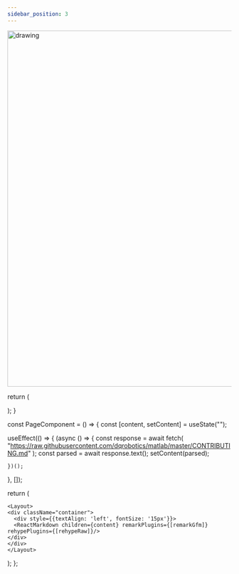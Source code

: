 ```yaml
---
sidebar_position: 3
---
```


<img src="/img/contributing_matlab.png" alt="drawing" width="800"/>






  return (
    <div className="App">
      <PageComponent />
    </div>
  );
}

const PageComponent = () => {
  const [content, setContent] = useState("");
  
  useEffect(() => {
    (async () => {
      const response = await fetch(
        "https://raw.githubusercontent.com/dqrobotics/matlab/master/CONTRIBUTING.md"
      );
      const parsed = await response.text();
      setContent(parsed);
      
    })();
  }, []);


  return (

    <Layout> 
    <div className="container">
      <div style={{textAlign: 'left', fontSize: '15px'}}>
      <ReactMarkdown children={content} remarkPlugins={[remarkGfm]} rehypePlugins={[rehypeRaw]}/>
    </div>
    </div>
    </Layout>
  
  );
};





